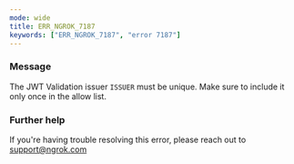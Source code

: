 ```yaml
---
mode: wide
title: ERR_NGROK_7187
keywords: ["ERR_NGROK_7187", "error 7187"]
---
```


### Message

The JWT Validation issuer `ISSUER` must be unique. Make sure to include it only once in the allow list.

### Further help

If you're having trouble resolving this error, please reach out to [support@ngrok.com](mailto:support@ngrok.com?subject=Help%20with%20ERR_NGROK_7187)
